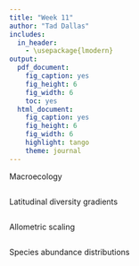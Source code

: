 ```yaml
---
title: "Week 11"
author: "Tad Dallas"
includes:
  in_header:
    - \usepackage{lmodern}
output:
  pdf_document:
    fig_caption: yes
    fig_height: 6
    fig_width: 6
    toc: yes
  html_document:
    fig_caption: yes
    fig_height: 6
    fig_width: 6
    highlight: tango
    theme: journal
---
```




 



Macroecology


```r




```








Latitudinal diversity gradients

```r




```







Allometric scaling 

```r




```















Species abundance distributions

```r




```

